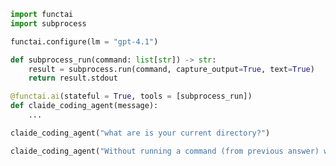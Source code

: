 

```python
import functai
import subprocess

functai.configure(lm = "gpt-4.1")

def subprocess_run(command: list[str]) -> str:
    result = subprocess.run(command, capture_output=True, text=True)
    return result.stdout

@functai.ai(stateful = True, tools = [subprocess_run])
def claide_coding_agent(message):
    ...

claide_coding_agent("what are is your current directory?")
```



```python
claide_coding_agent("Without running a command (from previous answer) what is the user?")
```